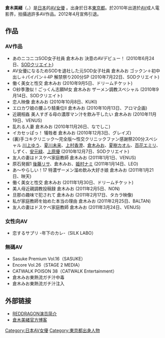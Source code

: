 
{{AV女優|
|モデル名=倉木 みお 
|ふりがな=くらき みお 
|画像ファイル=
|別名=
|愛称=
|生年=1987
|生月=7
|生日=7
|出身地={{JPN}}・[[東京都|東京都]]
|血液型=
|時点=
|身長=163
|体重=
|バスト=86
|ウエスト=56
|ヒップ=88
|カップ=
|股下=
|靴=
|身体備考=
|ジャンル=[[日本成人影片|av]]
|AV出演期間= 2010年-2012年
|活動備考=
|他の活動=
|その他=
}}
{{japanese|japanese=倉木みお|kana=くらき みお|romaji=Kuraki Mio}}
'''倉木美緒'''（{{lang-ja|倉木みお}}，{{bd|1987年|7月7日}}）是[[日本|日本]]的[[AV女優|AV女優]] 。出身於日本[[東京都|東京都]]。於2010年出道於[[日本成人影片|AV]]成人電影界，拍攝過許多AV作品。2012年4月宣佈引退。

== 作品 == 
=== AV作品 ===
* あのニコニコSOD女子社員 倉木みお 決意のAVデビュー！ (2010年6月24日、[[SODクリエイト|SODクリエイト]])
* AV女優になるためSODを退社した元SOD女子社員 倉木みお ゴックン＋初中出し＋パイパン＋4P 解禁祭り200分SP (2010年7月22日、SODクリエイト)
* 働く美女と性交 倉木みお (2010年9月5日、ドリームチケット)
* ○紗季激似！ごっくん志願M女 倉木みお ザーメン調教スペシャル (2010年9月14日、SODクリエイト)
* 恋人映像 倉木みお (2010年10月8日、KUKI)
* エロカワ娘の腰ふり騎乗位II 倉木みお (2010年10月13日、アロマ企画)
* 近親相姦 美人すぎる母の濃厚マン汁を飲み干したい 倉木みお (2010年11月19日、VENUS)
* 乱れる人妻 倉木みお (2010年11月26日、なでしこ)
* イカセッぱっ！ 犠牲者 倉木みお (2010年12月3日、グレイズ)
* (裏)手コキクリニック～完全版～性交クリニックファン感謝祭200分スペシャル [[川上ゆう|川上ゆう]]、[[小春_(AV女優)|夏川未来]]、[[上村香澄|上村香澄]]、[[倉木みお|倉木みお]]、[[加藤ツバキ|夏樹カオル]]、[[百花エミリ|百花エミリ]]、しずく、[[安元緑|安元緑]]、[[上原優|上原優]] (2010年12月7日、SODクリエイト)
* 友人の妻はドスケベ家庭教師 倉木みお (2011年1月1日、VENUS)
* 原石発掘1 [[後藤リサ|後藤リサ]]、倉木みお、[[姫村ナミ|姫村ナミ]] (2011年1月14日、LEO)
* あ～やらしい！17 特濃ザーメン溜め飲み大好き娘 倉木みお (2011年1月21日、映天)
* 働く美女と性交 倉木みお (2011年1月30日、ドリームチケット)
* 美人母近親調教投稿録 倉木みお (2011年2月5日、NON)
* 旦那の趣味で犯されて 倉木みお (2011年2月17日、タカラ映像)
* 私が家庭教師を始めた本当の理由 倉木みお (2011年2月25日、BALTAN)
* 友人の妻はドスケベ家庭教師 倉木みお (2011年3月24日、VENUS)

===女性向AV===
*恋するサプリ -年下のカレ-（SILK LABO）

===無碼AV===
*Sasuke Premium Vol.16（SASUKE）
*Encore Vol.26（STAGE 2 MEDIA）
*CATWALK POISON 38（CATWALK Entertainment）
*倉木みお東熱流ガチ汁中毒
*倉木みお東熱流ガチ汁注入

== 外部链接 ==
* [https://web.archive.org/web/20130206184143/http://www.r-dragon.jp/cast_p.html?sn=191 REDDRAGON演员简介]
* [http://blog.livedoor.jp/mio_kuraki/ 倉木美緒官方博客] {{Wayback|url=http://blog.livedoor.jp/mio_kuraki/ |date=20190505020216 }}

{{DEFAULTSORT:Kuraki, Mio}}
[[Category:日本AV女優|Category:日本AV女優]]
[[Category:東京都出身人物|Category:東京都出身人物]]